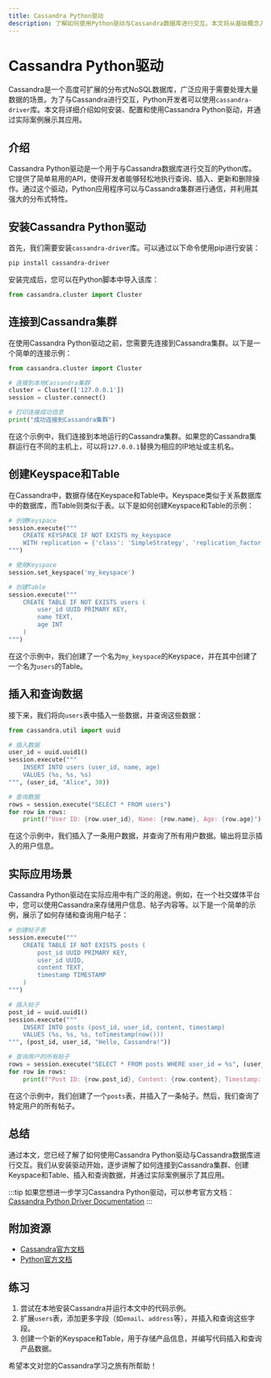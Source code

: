```yaml
---
title: Cassandra Python驱动
description: 了解如何使用Python驱动与Cassandra数据库进行交互。本文将从基础概念入手，逐步讲解如何安装、配置和使用Cassandra Python驱动，并提供实际案例和代码示例。
---
```


# Cassandra Python驱动

Cassandra是一个高度可扩展的分布式NoSQL数据库，广泛应用于需要处理大量数据的场景。为了与Cassandra进行交互，Python开发者可以使用`cassandra-driver`库。本文将详细介绍如何安装、配置和使用Cassandra Python驱动，并通过实际案例展示其应用。

## 介绍

Cassandra Python驱动是一个用于与Cassandra数据库进行交互的Python库。它提供了简单易用的API，使得开发者能够轻松地执行查询、插入、更新和删除操作。通过这个驱动，Python应用程序可以与Cassandra集群进行通信，并利用其强大的分布式特性。

## 安装Cassandra Python驱动

首先，我们需要安装`cassandra-driver`库。可以通过以下命令使用pip进行安装：

```bash
pip install cassandra-driver
```

安装完成后，您可以在Python脚本中导入该库：

```python
from cassandra.cluster import Cluster
```

## 连接到Cassandra集群

在使用Cassandra Python驱动之前，您需要先连接到Cassandra集群。以下是一个简单的连接示例：

```python
from cassandra.cluster import Cluster

# 连接到本地Cassandra集群
cluster = Cluster(['127.0.0.1'])
session = cluster.connect()

# 打印连接成功信息
print("成功连接到Cassandra集群")
```

在这个示例中，我们连接到本地运行的Cassandra集群。如果您的Cassandra集群运行在不同的主机上，可以将`127.0.0.1`替换为相应的IP地址或主机名。

## 创建Keyspace和Table

在Cassandra中，数据存储在Keyspace和Table中。Keyspace类似于关系数据库中的数据库，而Table则类似于表。以下是如何创建Keyspace和Table的示例：

```python
# 创建Keyspace
session.execute("""
    CREATE KEYSPACE IF NOT EXISTS my_keyspace
    WITH replication = {'class': 'SimpleStrategy', 'replication_factor': 1}
""")

# 使用Keyspace
session.set_keyspace('my_keyspace')

# 创建Table
session.execute("""
    CREATE TABLE IF NOT EXISTS users (
        user_id UUID PRIMARY KEY,
        name TEXT,
        age INT
    )
""")
```

在这个示例中，我们创建了一个名为`my_keyspace`的Keyspace，并在其中创建了一个名为`users`的Table。

## 插入和查询数据

接下来，我们将向`users`表中插入一些数据，并查询这些数据：

```python
from cassandra.util import uuid

# 插入数据
user_id = uuid.uuid1()
session.execute("""
    INSERT INTO users (user_id, name, age)
    VALUES (%s, %s, %s)
""", (user_id, "Alice", 30))

# 查询数据
rows = session.execute("SELECT * FROM users")
for row in rows:
    print(f"User ID: {row.user_id}, Name: {row.name}, Age: {row.age}")
```

在这个示例中，我们插入了一条用户数据，并查询了所有用户数据。输出将显示插入的用户信息。

## 实际应用场景

Cassandra Python驱动在实际应用中有广泛的用途。例如，在一个社交媒体平台中，您可以使用Cassandra来存储用户信息、帖子内容等。以下是一个简单的示例，展示了如何存储和查询用户帖子：

```python
# 创建帖子表
session.execute("""
    CREATE TABLE IF NOT EXISTS posts (
        post_id UUID PRIMARY KEY,
        user_id UUID,
        content TEXT,
        timestamp TIMESTAMP
    )
""")

# 插入帖子
post_id = uuid.uuid1()
session.execute("""
    INSERT INTO posts (post_id, user_id, content, timestamp)
    VALUES (%s, %s, %s, toTimestamp(now()))
""", (post_id, user_id, "Hello, Cassandra!"))

# 查询用户的所有帖子
rows = session.execute("SELECT * FROM posts WHERE user_id = %s", (user_id,))
for row in rows:
    print(f"Post ID: {row.post_id}, Content: {row.content}, Timestamp: {row.timestamp}")
```

在这个示例中，我们创建了一个`posts`表，并插入了一条帖子。然后，我们查询了特定用户的所有帖子。

## 总结

通过本文，您已经了解了如何使用Cassandra Python驱动与Cassandra数据库进行交互。我们从安装驱动开始，逐步讲解了如何连接到Cassandra集群、创建Keyspace和Table、插入和查询数据，并通过实际案例展示了其应用。

:::tip
如果您想进一步学习Cassandra Python驱动，可以参考官方文档：[Cassandra Python Driver Documentation](https://docs.datastax.com/en/developer/python-driver/3.25/)
:::

## 附加资源

- [Cassandra官方文档](https://cassandra.apache.org/doc/latest/)
- [Python官方文档](https://docs.python.org/3/)

## 练习

1. 尝试在本地安装Cassandra并运行本文中的代码示例。
2. 扩展`users`表，添加更多字段（如`email`、`address`等），并插入和查询这些字段。
3. 创建一个新的Keyspace和Table，用于存储产品信息，并编写代码插入和查询产品数据。

希望本文对您的Cassandra学习之旅有所帮助！